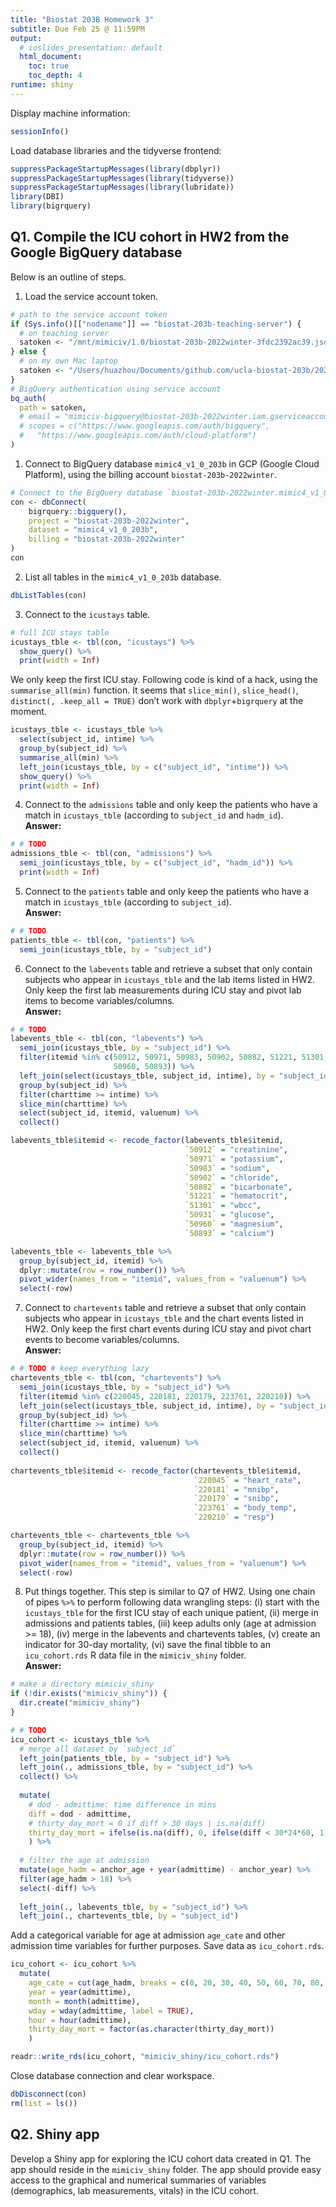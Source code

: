 ```yaml
---
title: "Biostat 203B Homework 3"
subtitle: Due Feb 25 @ 11:59PM
output:
  # ioslides_presentation: default
  html_document:
    toc: true
    toc_depth: 4
runtime: shiny
---
```


Display machine information:
```r
sessionInfo()
```

Load database libraries and the tidyverse frontend:
```r
suppressPackageStartupMessages(library(dbplyr))
suppressPackageStartupMessages(library(tidyverse))
suppressPackageStartupMessages(library(lubridate))
library(DBI)
library(bigrquery)
```

## Q1. Compile the ICU cohort in HW2 from the Google BigQuery database 

Below is an outline of steps.

1. Load the service account token.
```r
# path to the service account token 
if (Sys.info()[["nodename"]] == "biostat-203b-teaching-server") {
  # on teaching server
  satoken <- "/mnt/mimiciv/1.0/biostat-203b-2022winter-3fdc2392ac39.json"
} else {
  # on my own Mac laptop
  satoken <- "/Users/huazhou/Documents/github.com/ucla-biostat-203b/2022winter/hw/hw3/biostat-203b-2022winter-3fdc2392ac39.json"
}
# BigQuery authentication using service account
bq_auth(
  path = satoken,
  # email = "mimiciv-bigquery@biostat-203b-2022winter.iam.gserviceaccount.com",
  # scopes = c("https://www.googleapis.com/auth/bigquery",
  #   "https://www.googleapis.com/auth/cloud-platform")
)
```

1. Connect to BigQuery database `mimic4_v1_0_203b` in GCP (Google Cloud Platform), using the billing account `biostat-203b-2022winter`.
```r
# Connect to the BigQuery database `biostat-203b-2022winter.mimic4_v1_0_203b`
con <- dbConnect(
    bigrquery::bigquery(),
    project = "biostat-203b-2022winter",
    dataset = "mimic4_v1_0_203b",
    billing = "biostat-203b-2022winter"
)
con
```

2. List all tables in the `mimic4_v1_0_203b` database.
```r
dbListTables(con)
```

3. Connect to the `icustays` table.
```r
# full ICU stays table
icustays_tble <- tbl(con, "icustays") %>%
  show_query() %>%
  print(width = Inf)
```
We only keep the first ICU stay. Following code is kind of a hack, using the `summarise_all(min)` function. It seems that `slice_min()`, `slice_head()`, `distinct(, .keep_all = TRUE)` don't work with `dbplyr`+`bigrquery` at the moment.
```r
icustays_tble <- icustays_tble %>% 
  select(subject_id, intime) %>% 
  group_by(subject_id) %>% 
  summarise_all(min) %>%
  left_join(icustays_tble, by = c("subject_id", "intime")) %>%
  show_query() %>%
  print(width = Inf)
```


4. Connect to the `admissions` table and only keep the patients who have a match in `icustays_tble` (according to `subject_id` and `hadm_id`).             
**Answer:**
```r
# # TODO
admissions_tble <- tbl(con, "admissions") %>% 
  semi_join(icustays_tble, by = c("subject_id", "hadm_id")) %>% 
  print(width = Inf)
```

5. Connect to the `patients` table and only keep the patients who have a match in `icustays_tble` (according to `subject_id`).                                
**Answer:**
```r
# # TODO
patients_tble <- tbl(con, "patients") %>% 
  semi_join(icustays_tble, by = "subject_id")
```

6. Connect to the `labevents` table and retrieve a subset that only contain subjects who appear in `icustays_tble` and the lab items listed in HW2. Only keep the first lab measurements during ICU stay and pivot lab items to become variables/columns.                            
**Answer:**
```r
# # TODO
labevents_tble <- tbl(con, "labevents") %>% 
  semi_join(icustays_tble, by = "subject_id") %>% 
  filter(itemid %in% c(50912, 50971, 50983, 50902, 50882, 51221, 51301, 50931, 
                       50960, 50893)) %>% 
  left_join(select(icustays_tble, subject_id, intime), by = "subject_id") %>%
  group_by(subject_id) %>% 
  filter(charttime >= intime) %>% 
  slice_min(charttime) %>% 
  select(subject_id, itemid, valuenum) %>% 
  collect()

labevents_tble$itemid <- recode_factor(labevents_tble$itemid, 
                                       `50912` = "creatinine", 
                                       `50971` = "potassium", 
                                       `50983` = "sodium", 
                                       `50902` = "chloride", 
                                       `50882` = "bicarbonate", 
                                       `51221` = "hematocrit", 
                                       `51301` = "wbcc", 
                                       `50931` = "glucose", 
                                       `50960` = "magnesium", 
                                       `50893` = "calcium")

labevents_tble <- labevents_tble %>% 
  group_by(subject_id, itemid) %>%
  dplyr::mutate(row = row_number()) %>%
  pivot_wider(names_from = "itemid", values_from = "valuenum") %>% 
  select(-row)
```


7. Connect to `chartevents` table and retrieve a subset that only contain subjects who appear in `icustays_tble` and the chart events listed in HW2. Only keep the first chart events during ICU stay and pivot chart events to become variables/columns.                    
**Answer:**
```r
# # TODO # keep everything lazy
chartevents_tble <- tbl(con, "chartevents") %>% 
  semi_join(icustays_tble, by = "subject_id") %>% 
  filter(itemid %in% c(220045, 220181, 220179, 223761, 220210)) %>%
  left_join(select(icustays_tble, subject_id, intime), by = "subject_id") %>%
  group_by(subject_id) %>% 
  filter(charttime >= intime) %>% 
  slice_min(charttime) %>% 
  select(subject_id, itemid, valuenum) %>% 
  collect()
  
chartevents_tble$itemid <- recode_factor(chartevents_tble$itemid, 
                                         `220045` = "heart_rate",
                                         `220181` = "mnibp",
                                         `220179` = "snibp",
                                         `223761` = "body_temp",
                                         `220210` = "resp")

chartevents_tble <- chartevents_tble %>% 
  group_by(subject_id, itemid) %>%
  dplyr::mutate(row = row_number()) %>%
  pivot_wider(names_from = "itemid", values_from = "valuenum") %>% 
  select(-row)
```


8. Put things together. This step is similar to Q7 of HW2. Using one chain of pipes `%>%` to perform following data wrangling steps: (i) start with the `icustays_tble` for the first ICU stay of each unique patient, (ii) merge in admissions and patients tables, (iii) keep adults only (age at admission >= 18), (iv) merge in the labevents and chartevents tables, (v) create an indicator for 30-day mortality, (vi) save the final tibble to an `icu_cohort.rds` R data file in the `mimiciv_shiny` folder.                      
**Answer:**
```r
# make a directory mimiciv_shiny
if (!dir.exists("mimiciv_shiny")) {
  dir.create("mimiciv_shiny")
}
```

```r
# # TODO
icu_cohort <- icustays_tble %>% 
  # merge all dataset by `subject_id`
  left_join(patients_tble, by = "subject_id") %>% 
  left_join(., admissions_tble, by = "subject_id") %>% 
  collect() %>% 
  
  mutate(
    # dod - admittime: time difference in mins
    diff = dod - admittime,
    # thirty_day_mort = 0 if diff > 30 days | is.na(diff)
    thirty_day_mort = ifelse(is.na(diff), 0, ifelse(diff < 30*24*60, 1, 0))
    ) %>% 
  
  # filter the age at admission
  mutate(age_hadm = anchor_age + year(admittime) - anchor_year) %>% 
  filter(age_hadm > 18) %>% 
  select(-diff) %>% 
  
  left_join(., labevents_tble, by = "subject_id") %>% 
  left_join(., chartevents_tble, by = "subject_id")
```
Add a categorical variable for age at admission `age_cate` and other admission time variables for further purposes. Save data as `icu_cohort.rds`.  
```r
icu_cohort <- icu_cohort %>% 
  mutate(
    age_cate = cut(age_hadm, breaks = c(0, 20, 30, 40, 50, 60, 70, 80, Inf), labels = c("0-20", "21-30", "31-40", "41-50", "51-60", "61-70", "71-80", "80+")),
    year = year(admittime),
    month = month(admittime),
    wday = wday(admittime, label = TRUE),
    hour = hour(admittime),
    thirty_day_mort = factor(as.character(thirty_day_mort))
    )

readr::write_rds(icu_cohort, "mimiciv_shiny/icu_cohort.rds")
```

Close database connection and clear workspace.
```r
dbDisconnect(con)
rm(list = ls())
```


## Q2. Shiny app

Develop a Shiny app for exploring the ICU cohort data created in Q1. The app should reside in the `mimiciv_shiny` folder. The app should provide easy access to the graphical and numerical summaries of variables (demographics, lab measurements, vitals) in the ICU cohort.                          



